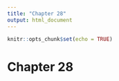 ```yaml
---
title: "Chapter 28"
output: html_document
---
```


```r
knitr::opts_chunk$set(echo = TRUE)
```

# Chapter 28

